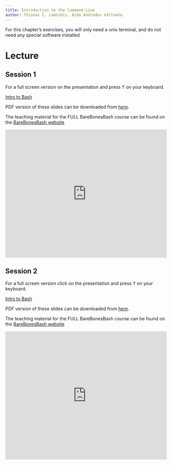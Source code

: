 ```yaml
---
title: Introduction to the Command Line
author: Thiseas C. Lamnidis, Aida Andrades Valtueña
---
```


<!-- TODO --> 

::: {.callout-tip}
For this chapter's exercises, you will only need a unix terminal, and do not need any special software installed
:::


# Lecture

## Session 1

For a full screen version on the presentation and press <kbd class="keybd">f</kbd> on your keyboard.

[Intro to Bash](https://spaam-community.github.io/wss-summer-school/assets/slides/2022/1bc-barebonesbash/bbb1/session1.html ":include :type=iframe width=100% height=600px")

PDF version of these slides can be downloaded from [here](https://raw.githubusercontent.com/SPAAM-community/wss-summer-school/main/docs/assets/slides/2022/1bc-barebonesbash/SPAAM%20Summer%20School%202022%20-%201B%20-%20BareBonesBash%201.pdf).

The teaching material for the FULL BareBonesBash course can be found on the [BareBonesBash
website](https://barebonesbash.github.io/)

<iframe width="100%" height="400px" src="https://www.youtube.com/embed/G-5mFVLHyno" title="YouTube video player" frameborder="0" allow="accelerometer; autoplay; clipboard-write; encrypted-media; gyroscope; picture-in-picture" allowfullscreen></iframe>

## Session 2

For a full screen version click on the presentation and press <kbd class="keybd">f</kbd> on your keyboard.

[Intro to Bash](https://spaam-community.github.io/wss-summer-school/assets/slides/2022/1bc-barebonesbash/bbb2/session2.html ":include :type=iframe width=100% height=600px")

PDF version of these slides can be downloaded from [here](https://raw.githubusercontent.com/SPAAM-community/wss-summer-school/main/docs/assets/slides/2022/1bc-barebonesbash/SPAAM%20Summer%20School%202022%20-%201C%20-%20BareBonesBash%202.pdf).

The teaching material for the FULL BareBonesBash course can be found on the [BareBonesBash
website](https://barebonesbash.github.io/)

<iframe width="100%" height="400px" src="https://www.youtube.com/embed/tskW3Ydu4X4" title="YouTube video player" frameborder="0" allow="accelerometer; autoplay; clipboard-write; encrypted-media; gyroscope; picture-in-picture" allowfullscreen></iframe>


<!-- TODO --> 
<!-- Port over condensed walkthrough from BBB website -->